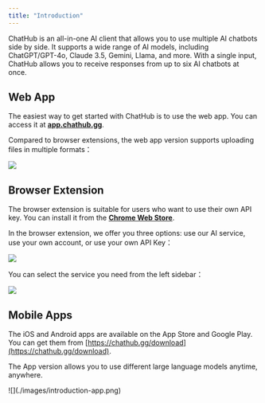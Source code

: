 ```yaml
---
title: "Introduction"
---
```


ChatHub is an all-in-one AI client that allows you to use multiple AI chatbots side by side. It supports a wide range of AI models, including ChatGPT/GPT-4o, Claude 3.5, Gemini, Llama, and more. With a single input, ChatHub allows you to receive responses from up to six AI chatbots at once.

## Web App

The easiest way to get started with ChatHub is to use the web app. You can access it at [**app.chathub.gg**](https://app.chathub.gg/?utm_source=doc).

Compared to browser extensions, the web app version supports uploading files in multiple formats：

![](./images/introduction-webapp.png)

## Browser Extension

The browser extension is suitable for users who want to use their own API key. You can install it from the [**Chrome Web Store**](https://chathub.gg/chrome).

In the browser extension, we offer you three options: use our AI service, use your own account, or use your own API Key：

![](./images/introduction-ext-2.png)

You can select the service you need from the left sidebar：

![](./images/introduction-ext-3.png)

## Mobile Apps

The iOS and Android apps are available on the App Store and Google Play. You can get them from [https://chathub.gg/download](https://chathub.gg/download).

The App version allows you to use different large language models anytime, anywhere.

<Frame>
![](./images/introduction-app.png)
</Frame>